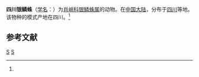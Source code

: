 {{Speciesbox
| taxon = Leucauge szechuensis
| binomial_authority = (Schenkel, 1937)<ref name='id13389'>{{cite web| url =http://www.bioinfo.cn/db05/BjdwSpecies.php?action=view&id=13389| title =四川银鳞蛛| work =《中国动物物种编目数据库》| publisher =中国科学院微生物研究所| author =中国科学院动物研究所| accessdate =2009-04-28| deadurl =yes| archiveurl =https://web.archive.org/web/20160305061557/http://www.bioinfo.cn/db05/BjdwSpecies.php?action=view&id=13389| archivedate =2016-03-05}}</ref>
}}

'''四川银鳞蛛'''（[[学名|学名]]：{{lang|la|''Leucauge szechuensis''}}）为[[肖峭科|肖峭科]][[银鳞蛛属|银鳞蛛属]]的动物。在[[中国大陆|中国大陆]]，分布于[[四川|四川]]等地。该物种的模式产地在四川。<ref name='id13389'/>

== 参考文献 ==
{{reflist}}

{{taxonbar}}
[[Category:_1937年描述的动物|S]]
[[Category:银鳞蛛属|S]]